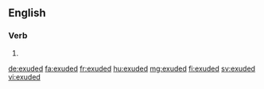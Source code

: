 ==English==

===Verb===
{{head|en}}

# {{en-past of|exude}}

[[de:exuded]]
[[fa:exuded]]
[[fr:exuded]]
[[hu:exuded]]
[[mg:exuded]]
[[fi:exuded]]
[[sv:exuded]]
[[vi:exuded]]